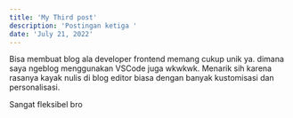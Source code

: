 ```yaml
---
title: 'My Third post'
description: 'Postingan ketiga '
date: 'July 21, 2022'
---
```


Bisa membuat blog ala developer frontend memang cukup unik ya. dimana saya ngeblog menggunakan VSCode juga wkwkwk.
Menarik sih karena rasanya kayak nulis di blog editor biasa dengan banyak kustomisasi dan personalisasi.

Sangat fleksibel bro